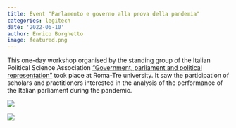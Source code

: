 ```yaml
---
title: Event "Parlamento e governo alla prova della pandemia"
categories: legitech
date: '2022-06-10'
author: Enrico Borghetto
image: featured.png
---
```


This one-day workshop organised by the standing group of the Italian Political Science Association ["Government, parliament and political representation"](https://standinggroups.sisp.it/governo-parlamento-rappresentanza/2022/01/17/giornata-di-studio-parlamento-e-governo-alla-prova-della-pandemia-universita-roma-tre-9-giugno-2022/) took place at Roma-Tre university. It saw the participation of scholars and practitioners interested in the analysis of the performance of the Italian parliament during the pandemic.

![](Program090622_p1.png)

![](Program090622_p2.png)
